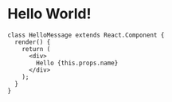 

<Content>

# Hello World!

```react live=true
class HelloMessage extends React.Component {
  render() {
    return (
      <div>
        Hello {this.props.name}
      </div>
    );
  }
}
```

</Content>

